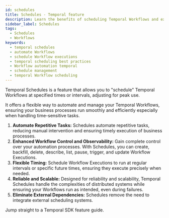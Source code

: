 ```yaml
---
id: schedules
title: Schedules - Temporal feature
description: Learn the benefits of scheduling Temporal Workflows and explore best practices to ensure timely and efficient execution of your business processes.
sidebar_label: Schedules
tags:
  - Schedules
  - Workflows
keywords:
  - temporal schedules
  - automate Workflows
  - schedule Workflow executions
  - temporal scheduling best practices
  - Workflow automation temporal
  - schedule management
  - temporal Workflow scheduling
---
```



Temporal Schedules is a feature that allows you to "schedule" Temporal Workflows at specified times or intervals, adjusting for peak use.

It offers a flexible way to automate and manage your Temporal Workflows, ensuring your business processes run smoothly and efficiently especially when handling time-sensitive tasks.

1. **Automate Repetitive Tasks:**
   Schedules automate repetitive tasks, reducing manual intervention and ensuring timely execution of business processes.
2. **Enhanced Workflow Control and Observability:**
   Gain complete control over your automation processes. With Schedules, you can create, backfill, delete, describe, list, pause, trigger, and update Workflow Executions.
3. **Flexible Timing:**
   Schedule Workflow Executions to run at regular intervals or specific future times, ensuring they execute precisely when needed.
4. **Reliable and Scalable:**
   Designed for reliability and scalability, Temporal Schedules handle the complexities of distributed systems while ensuring your Workflows run as intended, even during failures.
5. **Eliminate External Dependencies:**
   Schedules remove the need to integrate external scheduling systems.

Jump straight to a Temporal SDK feature guide.

<RelatedReadContainer>
    <RelatedReadItem path="/develop/go/schedules" text="Schedules using the Go SDK" archetype="feature-guide" />
    <RelatedReadItem path="/develop/java/schedules" text="Schedules using the Java SDK" archetype="feature-guide" />
    <RelatedReadItem path="/develop/php/schedules" text="Schedules using the PHP SDK" archetype="feature-guide" />
    <RelatedReadItem path="/develop/python/schedules" text="Schedules using the Python SDK" archetype="feature-guide" />
    <RelatedReadItem path="/develop/typescript/schedules" text="Schedules using the TypeScript SDK" archetype="feature-guide" />
    <RelatedReadItem path="/develop/dotnet/schedules" text="Schedules using the .NET SDK" archetype="feature-guide" />
</RelatedReadContainer>
